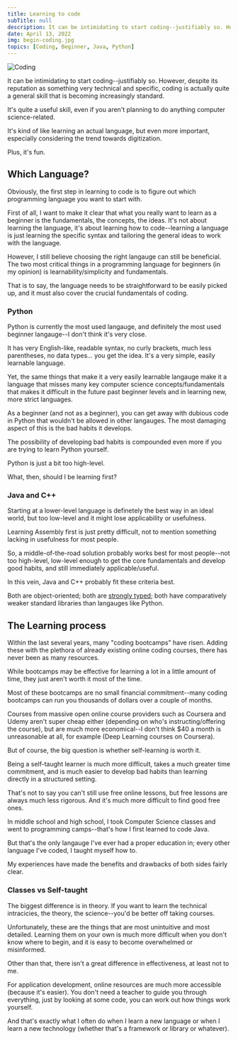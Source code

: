 ```yaml
---
title: Learning to code
subTitle: null
description: It can be intimidating to start coding--justifiably so. However, despite its reputation as something very technical and specific, coding is actually quite a general skill that is becoming increasingly standard. Here are some pointers from my own experience that might be of some use.
date: April 13, 2022
img: begin-coding.jpg
topics: [Coding, Beginner, Java, Python]
---
```


![Coding](/assets/images/begin-coding.jpg "Coding")

It can be intimidating to start coding--justifiably so. However, despite its reputation as something very technical and specific, coding is actually quite a general skill that is becoming increasingly standard.

It's quite a useful skill, even if you aren't planning to do anything computer science-related. 

It's kind of like learning an actual language, but even more important, especially considering the trend towards digitization.

Plus, it's fun. 

## Which Language?

Obviously, the first step in learning to code is to figure out which programming language you want to start with. 

First of all, I want to make it clear that what you really want to learn as a beginner is the fundamentals, the concepts, the ideas. It's not about learning the language, it's about learning how to
code--learning a language is just learning the specific syntax and tailoring the general ideas to work with the language.

However, I still believe choosing the right langauge can still be beneficial. The two most critical things in a programming language for beginners (in my opinion) is learnability/simplicity and fundamentals.

That is to say, the language needs to be straightforward to be easily picked up, and it must also cover the crucial fundamentals of coding.

### Python

Python is currently the most used langauge, and definitely the most used beginner langauge--I don't think it's very close.

It has very English-like, readable syntax, no curly brackets, much less parentheses, no data types... you get the idea. It's a very simple, easily learnable language.

Yet, the same things that make it a very easily learnable langauge make it a language that misses many key computer science concepts/fundamentals that makes it difficult in the future past beginner levels and in learning new, more strict languages.

As a beginner (and not as a beginner), you can get away with dubious code in Python that wouldn't be allowed in other langauges. The most damaging aspect of this is the bad habits it develops. 

The possibility of developing bad habits is compounded even more if you are trying to learn Python yourself.

Python is just a bit too high-level.

What, then, should I be learning first?

### Java and C++

Starting at a lower-level language is definetely the best way in an ideal world, but too low-level and it might lose applicability or usefulness.

Learning Assembly first is just pretty difficult, not to mention something lacking in usefulness for most people.

So, a middle-of-the-road solution probably works best for most people--not too high-level, low-level enough to get the core fundamentals and develop good habits, and still immediately applicable/useful.

In this vein, Java and C++ probably fit these criteria best.

Both are object-oriented; both are <a href="https://en.wikipedia.org/wiki/Strong_and_weak_typing" target="_blank">strongly typed</a>; both have comparatively weaker standard libraries than langauges like Python.

## The Learning process

Within the last several years, many "coding bootcamps" have risen. Adding these with the plethora of already existing online coding courses, there has never been as many resources.

While bootcamps may be effective for learning a lot in a little amount of time, they just aren't worth it most of the time.  

Most of these bootcamps are no small financial commitment--many coding bootcamps can run you thousands of dollars over a couple of months.

Courses from massive open online course providers such as Coursera and Udemy aren't super cheap either (depending on who's instructing/offering the course), but are much more economical--I don't think $40 a month is unreasonable at all, for example (Deep Learning courses on Coursera).

But of course, the big question is whether self-learning is worth it.

Being a self-taught learner is much more difficult, takes a much greater time commitment, and is much easier to develop bad habits than learning directly in a structured setting.

That's not to say you can't still use free online lessons, but free lessons are always much less rigorous. And it's much more difficult to find good free ones.

In middle school and high school, I took Computer Science classes and went to programming camps--that's how I first learned to code Java.

But that's the only langauge I've ever had a proper education in; every other language I've coded, I taught myself how to.

My experiences have made the benefits and drawbacks of both sides fairly clear.

### Classes vs Self-taught

The biggest difference is in theory. If you want to learn the technical intracicies, the theory, the science--you'd be better off taking courses.

Unfortunately, these are the things that are most unintuitive and most detailed. Learning them on your own is much more difficult when you don't know where to begin, and it is easy to become overwhelmed or misinformed.

Other than that, there isn't a great difference in effectiveness, at least not to me. 

For application development, online resources are much more accessible (because it's easier). You don't need a teacher to guide you through everything,
just by looking at some code, you can work out how things work yourself.

And that's exactly what I often do when I learn a new language or when I learn a new technology (whether that's a framework or library or whatever).


